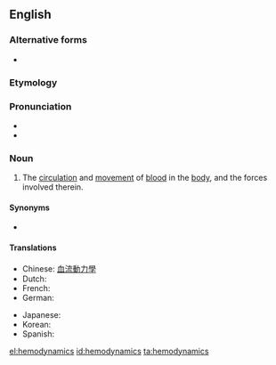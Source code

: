 ==English==

===Alternative forms===
* {{l|en|haemodynamics}}

===Etymology===
{{prefix|hemo|dynamics|lang=en}}

===Pronunciation===
* {{IPA|ˌhimoʊdaɪˈnæmɪks|lang=en}}
* {{rhymes|æmɪks|lang=en}}

===Noun===
{{en-noun|-}}
{{wikipedia}}

# {{label|en|medicine}} The [[circulation]] and [[movement]] of [[blood]] in the [[body]], and the forces involved therein.

====Synonyms====
* {{l|en|hemorheology}}

====Translations====
{{trans-top|circulation of blood}}
* Chinese: [[血流動力學]]
* Dutch: {{t|nl|hemodynamiek}}
* French: {{t|fr|hémodynamique}}
* German: {{t|de|Hämodynamik|f}}
{{trans-mid}}
* Japanese: {{t|ja|血行動態|tr=kekkō dōtai|sc=Jpan}}
* Korean: {{t|ko|혈액유동|tr=hyeoraegyudong}}
* Spanish: {{t|es|hemodinámica}}
{{trans-bottom}}

[[el:hemodynamics]]
[[id:hemodynamics]]
[[ta:hemodynamics]]